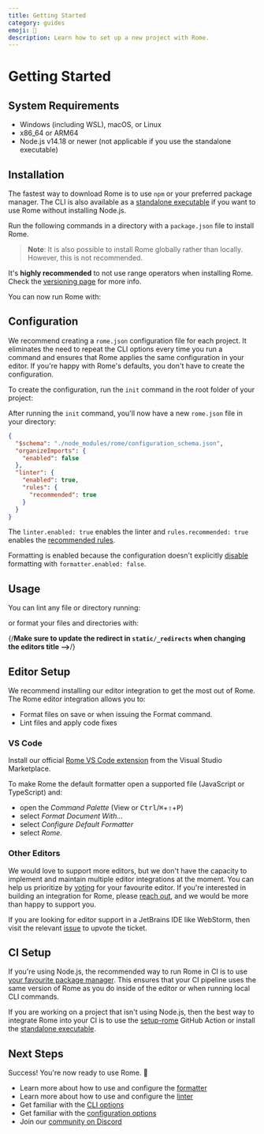 ```yaml
---
title: Getting Started
category: guides
emoji: 🎉
description: Learn how to set up a new project with Rome.
---
```



# Getting Started

## System Requirements

* Windows (including WSL), macOS, or Linux
* x86_64 or ARM64
* Node.js v14.18 or newer (not applicable if you use the standalone executable)

## Installation

The fastest way to download Rome is to use `npm` or your preferred package manager. The CLI is also available as a [standalone executable](/standalone-executable) if you want to use Rome without installing Node.js.

Run the following commands in a directory with a `package.json` file to install Rome.

<PackageManagerCommand
  npm="install --save-dev --save-exact rome"
  pnpm="add --save-dev --save-exact rome"
  yarn="add --dev --exact rome"
/>

> **Note**: It is also possible to install Rome globally rather than locally. However, this is not recommended.

It's **highly recommended** to not use range operators when installing Rome. Check the [versioning page](/internals/versioning/) for more info.

You can now run Rome with:

<PackageManagerRomeCommand command="" />

## Configuration

We recommend creating a `rome.json` configuration file for each project. It eliminates  the need to repeat the CLI options every time you run a command and ensures that Rome applies the same configuration in your editor. If you're happy with Rome's defaults, you don't have to create the configuration.

To create the configuration, run the `init` command in the root folder of your project:

<PackageManagerRomeCommand command="init" />

After running the `init` command, you'll now have a new `rome.json` file in your directory:

<CodeBlockHeader filename="rome.json" />

```json
{
  "$schema": "./node_modules/rome/configuration_schema.json",
  "organizeImports": {
    "enabled": false
  },
  "linter": {
    "enabled": true,
    "rules": {
      "recommended": true
    }
  }
}
```

The `linter.enabled: true` enables the linter and `rules.recommended: true` enables the [recommended rules](/lint/rules/).

Formatting is enabled because the configuration doesn't explicitly [disable](/configuration/#formatterenabled) formatting with `formatter.enabled: false`.

## Usage

You can lint any file or directory running:

<PackageManagerRomeCommand command="check <files>" />

or format your files and directories with:

<PackageManagerRomeCommand command="format <files> --write" />

{/**Make sure to update the redirect in `static/_redirects` when changing the editors title -->**/}

## Editor Setup

We recommend installing our editor integration to get the most out of Rome. The Rome editor integration allows you to:

* Format files on save or when issuing the Format command.
* Lint files and apply code fixes

### VS Code

Install our official [Rome VS Code extension](https://marketplace.visualstudio.com/items?itemName=rome.rome) from the Visual Studio Marketplace.

To make Rome the default formatter open a supported file (JavaScript or TypeScript) and:

* open the *Command Palette* (View or <kbd>Ctrl</kbd>/<kbd title="Cmd">⌘</kbd>+<kbd title="Shift">⇧</kbd>+<kbd>P</kbd>)
* select  *Format Document With...*
* select *Configure Default Formatter*
* select *Rome*.

### Other Editors

We would love to support more editors, but we don't have the capacity to implement and maintain multiple editor integrations at the moment. You can help us prioritize by [voting](https://github.com/rome/tools/discussions/3544) for your favourite editor. If you're interested in building an integration for Rome, please [reach out](https://github.com/rome/tools/issues/2390), and we would be more than happy to support you.

If you are looking for editor support in a JetBrains IDE like WebStorm, then visit the relevant [issue](https://youtrack.jetbrains.com/issue/WEB-46895/Support-for-Romejs) to upvote the ticket.


## CI Setup

If you're using Node.js, the recommended way to run Rome in CI is to use [your favourite package manager](/guides/getting-started#installation). This ensures that your CI pipeline uses the same version of Rome as you do inside of the editor or when running local CLI commands.


If you are working on a project that isn't using Node.js, then the best way to integrate Rome into your CI is to use the [setup-rome](https://github.com/rome/setup-rome#usage) GitHub Action or install the [standalone executable](/standalone-executable).


## Next Steps

Success! You're now ready to use Rome. 🥳

* Learn more about how to use and configure the [formatter](/formatter)
* Learn more about how to use and configure the [linter](/linter)
* Get familiar with the [CLI options](/cli)
* Get familiar with the [configuration options](/configuration)
* Join our [community on Discord](https://discord.gg/rome)
